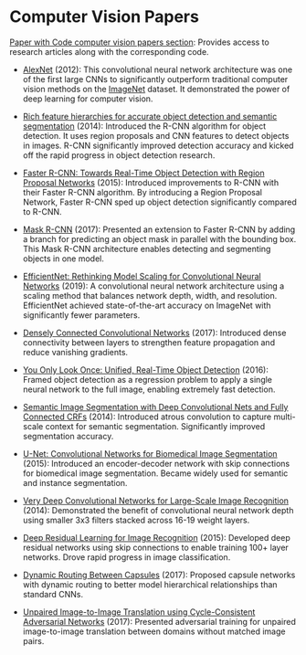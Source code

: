 # Computer Vision Papers

[Paper with Code computer vision papers section](https://paperswithcode.com/area/computer-vision): Provides access to research articles along with the corresponding code.

- [AlexNet](https://paperswithcode.com/method/alexnet) (2012): This convolutional neural network architecture was one of the first large CNNs to significantly outperform traditional computer vision methods on the [ImageNet](https://www.image-net.org/) dataset. It demonstrated the power of deep learning for computer vision.

- [Rich feature hierarchies for accurate object detection and semantic segmentation](https://arxiv.org/abs/1311.2524) (2014): Introduced the R-CNN algorithm for object detection. It uses region proposals and CNN features to detect objects in images. R-CNN significantly improved detection accuracy and kicked off the rapid progress in object detection research.

- [Faster R-CNN: Towards Real-Time Object Detection with Region Proposal Networks](https://arxiv.org/abs/1506.01497) (2015): Introduced improvements to R-CNN with their Faster R-CNN algorithm. By introducing a Region Proposal Network, Faster R-CNN sped up object detection significantly compared to R-CNN.

- [Mask R-CNN](https://arxiv.org/abs/1703.06870) (2017): Presented an extension to Faster R-CNN by adding a branch for predicting an object mask in parallel with the bounding box. This Mask R-CNN architecture enables detecting and segmenting objects in one model.

- [EfficientNet: Rethinking Model Scaling for Convolutional Neural Networks](https://arxiv.org/abs/1905.11946) (2019): A convolutional neural network architecture using a scaling method that balances network depth, width, and resolution. EfficientNet achieved state-of-the-art accuracy on ImageNet with significantly fewer parameters.

- [Densely Connected Convolutional Networks](https://arxiv.org/abs/1608.06993) (2017): Introduced dense connectivity between layers to strengthen feature propagation and reduce vanishing gradients.

- [You Only Look Once: Unified, Real-Time Object Detection](https://arxiv.org/abs/1506.02640) (2016): Framed object detection as a regression problem to apply a single neural network to the full image, enabling extremely fast detection.

- [Semantic Image Segmentation with Deep Convolutional Nets and Fully Connected CRFs](https://arxiv.org/abs/1412.7062) (2014): Introduced atrous convolution to capture multi-scale context for semantic segmentation. Significantly improved segmentation accuracy.

- [U-Net: Convolutional Networks for Biomedical Image Segmentation](https://arxiv.org/abs/1505.04597) (2015): Introduced an encoder-decoder network with skip connections for biomedical image segmentation. Became widely used for semantic and instance segmentation.

- [Very Deep Convolutional Networks for Large-Scale Image Recognition](https://arxiv.org/abs/1409.1556) (2014): Demonstrated the benefit of convolutional neural network depth using smaller 3x3 filters stacked across 16-19 weight layers.

- [Deep Residual Learning for Image Recognition](https://arxiv.org/abs/1512.03385) (2015): Developed deep residual networks using skip connections to enable training 100+ layer networks. Drove rapid progress in image classification.

- [Dynamic Routing Between Capsules](https://arxiv.org/abs/1710.09829) (2017): Proposed capsule networks with dynamic routing to better model hierarchical relationships than standard CNNs.

- [Unpaired Image-to-Image Translation using Cycle-Consistent Adversarial Networks](https://arxiv.org/abs/1703.10593) (2017): Presented adversarial training for unpaired image-to-image translation between domains without matched image pairs.